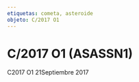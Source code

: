 ```yaml
---
etiquetas: cometa, asteroide
objeto: C/2017 O1
---
```


# C/2017 O1 (ASASSN1)

<Imagen
  src="registro/c2017-o1_20170921_1_c2017o1_20170921_i88.jpg"
  fecha="20170921"
/>

C2017 O1 21Septiembre 2017